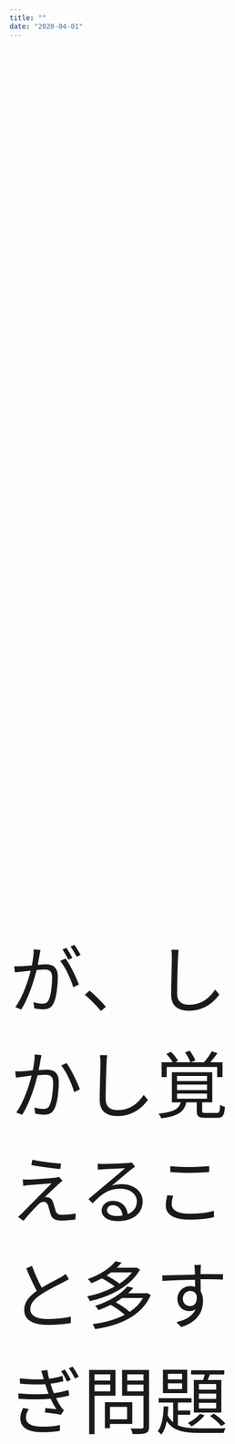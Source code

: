 ```yaml
---
title: ""
date: "2020-04-01"
---
```


<div style="width: 100%; height: 100vh">
    <div style="
    display: flex;
    justify-content: center;
    align-items: center;
    height: 100%;
    font-size: 8rem;
    ">
    が、しかし覚えること多すぎ問題
    </div>
</div>
